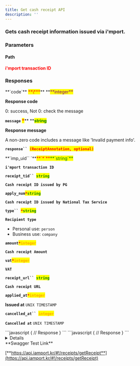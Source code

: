 ```yaml
---
title: Get cash receipt API
description: ''
---
```



### Gets cash receipt information issued via i'mport.

<Swagger method="get" path="/receipts/{imp_uid}" baseUrl="https://api.iamport.kr" summary="Gets cash receipt information issued via i'mport.">
<SwaggerDescription>

</SwaggerDescription>

### Parameters

#### Path

<SwaggerParameter name="imp_uid" type="String" required="true">
<mark style="color:red;">

**i'mport transaction ID**

</mark>

</SwaggerParameter>

### Responses

<SwaggerResponse status="200: OK" description="Success">
<Tabs>
<Tab title="ReceiptResponse">
**`code`** <mark style="color:red;">**\***</mark>** **<mark style="color:purple;">**integer**</mark>

**Response code**

0: success, Not 0: check the message

**`message`** <mark style="color:red;">**\***</mark>** **<mark style="color:green;">**string**</mark>

**Response message**

A non-zero code includes a message like 'Invalid payment info'.

**`response`` `**<mark style="color:red;">**`(ReceiptAnnotation, optional)`**</mark>

</Tab>
</Tabs>

<Tabs>
<Tab title="ReceiptAnnotation">
**`imp_uid`` `**<mark style="color:red;">**`*`**</mark><mark style="color:green;">**`string`**</mark>

**`i'mport transaction ID`**

**`receipt_tid`` `**<mark style="color:green;">**`string`**</mark>

**`Cash receipt ID issued by PG`**

**`apply_num`**<mark style="color:red;">**`*`**</mark><mark style="color:green;">**`string`**</mark>

**`Cash receipt ID issued by National Tax Service`**

**`type`` `**<mark style="color:red;">**`*`**</mark><mark style="color:green;">**`string`**</mark>

**`Recipient type`**

- Personal use: `person`
- Business use: `company`

**`amount`**<mark style="color:red;">**`*`**</mark><mark style="color:orange;">**`integer`**</mark>

**`Cash receipt Amount`**

**`vat`**<mark style="color:red;">**`*`**</mark><mark style="color:orange;">**`integer`**</mark>

**`VAT`**

**`receipt_url`` `**<mark style="color:green;">**`string`**</mark>

**`Cash receipt URL`**

**`applied_at`**<mark style="color:red;">**`*`**</mark><mark style="color:orange;">**`integer`**</mark>

**Issued at** `UNIX TIMESTAMP`

**`cancelled_at`` `**<mark style="color:orange;">**`integer`**</mark>

**`Cancelled at`** `UNIX TIMESTAMP`

</Tab>
</Tabs>

</SwaggerResponse>

<SwaggerResponse status="401: Unauthorized" description="Missing or invalid access token">
```javascript
{
    // Response
}
```

</SwaggerResponse>

<SwaggerResponse status="404: Not Found" description="Transaction not found">
```javascript
{
    // Response
}
```

</SwaggerResponse>

</Swagger>

<Details>
<p slot="summary">Response Model Schema</p>

```json
{
  "code": 0,
  "message": "string",
  "response": {
    "imp_uid": "string",
    "receipt_tid": "string",
    "apply_num": "string",
    "type": "person",
    "amount": 0,
    "vat": 0,
    "receipt_url": "string",
    "applied_at": 0,
    "cancelled_at": 0
 }
}
```

</Details>

<Hint style="success">
**Swagger Test Link**

[**https://api.iamport.kr/#!/receipts/getReceipt**](https://api.iamport.kr/#!/receipts/getReceipt)

</Hint>
